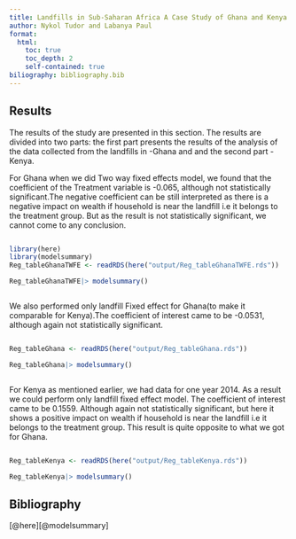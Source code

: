 ```yaml
---
title: Landfills in Sub-Saharan Africa A Case Study of Ghana and Kenya
author: Nykol Tudor and Labanya Paul
format: 
  html: 
    toc: true
    toc_depth: 2
    self-contained: true
biliography: bibliography.bib
---
```


## Results

The results of the study are presented in this section. The results are divided into two parts: the first part presents the results of the analysis of the data collected from the landfills in -Ghana and and the second part -Kenya.

For Ghana when we did Two way fixed effects model, we found that the coefficient of the Treatment variable is -0.065, although not statistically significant.The negative coefficient can be still interpreted as there is a negative impact on wealth if household is near the landfill i.e it belongs to the treatment group. But as the result is not statistically significant, we cannot come to any conclusion.

```         
```

```r
library(here)
library(modelsummary)
Reg_tableGhanaTWFE <- readRDS(here("output/Reg_tableGhanaTWFE.rds"))

Reg_tableGhanaTWFE|> modelsummary()
```

```         
```

We also performed only landfill Fixed effect for Ghana(to make it comparable for Kenya).The coefficient of interest came to be -0.0531, although again not statistically significant.

```         
```

```r
Reg_tableGhana <- readRDS(here("output/Reg_tableGhana.rds"))

Reg_tableGhana|> modelsummary()
```

```         
```

For Kenya as mentioned earlier, we had data for one year 2014. As a result we could perform only landfill fixed effect model. The coefficient of interest came to be 0.1559. Although again not statistically significant, but here it shows a positive impact on wealth if household is near the landfill i.e it belongs to the treatment group. This result is quite opposite to what we got for Ghana.

```         
```

```r
Reg_tableKenya <- readRDS(here("output/Reg_tableKenya.rds"))

Reg_tableKenya|> modelsummary()
```

## Bibliography

[@here][@modelsummary]
